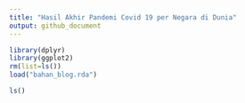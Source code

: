 ```yaml
---
title: "Hasil Akhir Pandemi Covid 19 per Negara di Dunia"
output: github_document
---
```


```r
library(dplyr)
library(ggplot2)
rm(list=ls())
load("bahan_blog.rda")
```



```r
ls()
```

